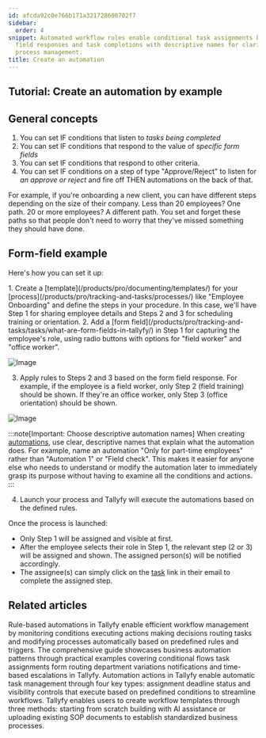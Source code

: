 ```yaml
---
id: afcda92c0e766b171a321728600702f7
sidebar:
  order: 4
snippet: Automated workflow rules enable conditional task assignments based on form
  field responses and task completions with descriptive names for clarity and efficient
  process management.
title: Create an automation
---
```



## Tutorial: Create an automation by example

## General concepts

1. You can set IF conditions that listen to *tasks being completed*
2. You can set IF conditions that respond to the value of *specific form fields*
3. You can set IF conditions that respond to other criteria.
4. You can set IF conditions on a step of type "Approve/Reject" to listen for *an approve or reject* and fire off THEN automations on the back of that.

For example, if you're onboarding a new client, you can have different steps depending on the size of their company. Less than 20 employees? One path. 20 or more employees? A different path. You set and forget these paths so that people don't need to worry that they've missed something they should have done.

## Form-field example

Here's how you can set it up:

<Steps>
1. Create a [template](/products/pro/documenting/templates/) for your [process](/products/pro/tracking-and-tasks/processes/) like "Employee Onboarding" and define the steps in your procedure. In this case, we'll have Step 1 for sharing employee details and Steps 2 and 3 for scheduling training or orientation.
2. Add a [form field](/products/pro/tracking-and-tasks/tasks/what-are-form-fields-in-tallyfy/) in Step 1 for capturing the employee's role, using radio buttons with options for "field worker" and "office worker".

![Image](https://screenshots.tallyfy.com/tallyfy%2Fpro%2Fdesktop-light-radio-field-example.png)

3. Apply rules to Steps 2 and 3 based on the form field response. For example, if the employee is a field worker, only Step 2 (field training) should be shown. If they're an office worker, only Step 3 (office orientation) should be shown.

![Image](https://screenshots.tallyfy.com/tallyfy%2Fpro%2Fdesktop-light-applying-automations-example.png)

:::note[Important: Choose descriptive automation names]
When creating [automations](/products/pro/documenting/templates/automations/), use clear, descriptive names that explain what the automation does. For example, name an automation "Only for part-time employees" rather than "Automation 1" or "Field check". This makes it easier for anyone else who needs to understand or modify the automation later to immediately grasp its purpose without having to examine all the conditions and actions.
:::

4. Launch your process and Tallyfy will execute the automations based on the defined rules.
</Steps>

Once the process is launched:

* Only Step 1 will be assigned and visible at first.
* After the employee selects their role in Step 1, the relevant step (2 or 3) will be assigned and shown. The assigned person(s) will be notified accordingly.
* The assignee(s) can simply click on the [task](/products/pro/tracking-and-tasks/tasks/) link in their email to complete the assigned step.


## Related articles
<CardGrid>
<LinkTitleCard header="<b>Templates > Automations</b>" href="/products/pro/documenting/templates/automations/" > Rule-based automations in Tallyfy enable efficient workflow management by monitoring conditions executing actions making decisions routing tasks and modifying processes automatically based on predefined rules and triggers. </LinkTitleCard>
<LinkTitleCard header="<b>Automations > Examples</b>" href="/products/pro/documenting/templates/automations/examples/" > The comprehensive guide showcases business automation patterns through practical examples covering conditional flows task assignments form routing department variations notifications and time-based escalations in Tallyfy. </LinkTitleCard>
<LinkTitleCard header="<b>Automations > Actions</b>" href="/products/pro/documenting/templates/automations/actions/" > Automation actions in Tallyfy enable automatic task management through four key types: assignment deadline status and visibility controls that execute based on predefined conditions to streamline workflows. </LinkTitleCard>
<LinkTitleCard header="<b>Templates > Create a template</b>" href="/products/pro/documenting/templates/create-template/" > Tallyfy enables users to create workflow templates through three methods: starting from scratch building with AI assistance or uploading existing SOP documents to establish standardized business processes. </LinkTitleCard>
</CardGrid>